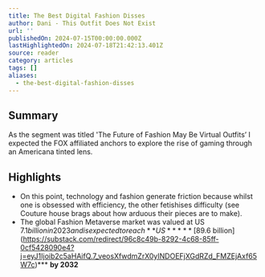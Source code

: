 ```yaml
---
title: The Best Digital Fashion Disses
author: Dani - This Outfit Does Not Exist
url: ''
publishedOn: 2024-07-15T00:00:00.000Z
lastHighlightedOn: 2024-07-18T21:42:13.401Z
source: reader
category: articles
tags: []
aliases:
  - the-best-digital-fashion-disses
---
```

## Summary

As the segment was titled 'The Future of Fashion May Be Virtual Outfits’ I expected the FOX affiliated anchors to explore the rise of gaming through an Americana tinted lens.

## Highlights
- On this point, technology and fashion generate friction because whilst one is obsessed with efficiency, the other fetishises difficulty (see Couture house brags about how arduous their pieces are to make).
- The global Fashion Metaverse market was valued at US $7.1 billion in 2023 and is expected to reach **US** ***[$89.6 billion](https://substack.com/redirect/96c8c49b-8292-4c68-85ff-0cf5428090e4?j=eyJ1Ijoib2c5aHAifQ.7_veosXfwdmZrX0yINDOEFjXGdRZd_FMZEjAxf65W7c)*** **by 2032**
